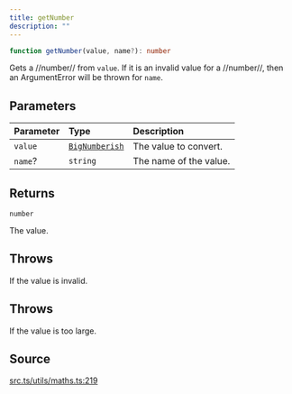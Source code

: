 ```yaml
---
title: getNumber
description: ""
---
```


```ts
function getNumber(value, name?): number
```

Gets a //number// from `value`. If it is an invalid value for
 a //number//, then an ArgumentError will be thrown for `name`.

## Parameters

| Parameter | Type | Description |
| :------ | :------ | :------ |
| `value` | [`BigNumberish`](/content/type-aliases/BigNumberish.mdx) | The value to convert. |
| `name`? | `string` | The name of the value. |

## Returns

`number`

The value.

## Throws

If the value is invalid.

## Throws

If the value is too large.

## Source

[src.ts/utils/maths.ts:219](https://github.com/dominant-strategies/quais-6.js/blob/3f482dd134064d41657ff7dc9ba8162f741c9c83/src.ts/utils/maths.ts#L219)
